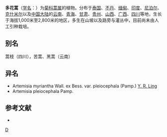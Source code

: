 {{Speciesbox
| taxon = Artemisia myriantha
| binomial_authority = Wall. ex Bess.
| subdivision_ranks =[[变种|变种]]
| subdivision =
* 多花蒿 ''A. m.'' var. ''myriantha''
* [[白毛多花蒿|白毛多花蒿]] ''A. m.'' var. ''pleiocephala''
}}

'''多花蒿'''（[[学名|学名]]：{{lang|la|''Artemisia myriantha''}}）为[[菊科|菊科]][[蒿属|蒿属]]的植物。分布于[[泰国|泰国]]、[[不丹|不丹]]、[[缅甸|缅甸]]、[[印度|印度]]、[[尼泊尔|尼泊尔]]、[[克什米尔|克什米尔]]以及[[中国大陆|中国大陆]]的[[云南|云南]]、[[青海|青海]]、[[甘肃|甘肃]]、[[贵州|贵州]]、[[山西|山西]]、[[广西|广西]]、[[四川|四川]]等地，生长于海拔1,000米至2,800米的地区，多生在山坡以及路旁与灌丛中，目前尚未由人工引种栽培。

== 别名 ==
蒿枝（四川），苦蒿、黑蒿（云南）

== 异名 ==
* Artemisia myriantha Wall. ex Bess. var. pleiocephala (Pamp.) [[凌元洁|Y. R. Ling]]
* Artemisia pleiocephala Pamp.

== 参考文献 ==
<div class="references-small">
* {{cite web| url =http://www.bioinfo.cn/db05/KmzwSpecies.php?action=view&id=4140| title =多花蒿（原变种）| work =《中国高等植物数据库全库》| publisher =中国科学院微生物研究所| author =昆明植物研究所| accessdate =2009-02-24| deadurl =yes| archiveurl =https://web.archive.org/web/20160305045735/http://www.bioinfo.cn/db05/KmzwSpecies.php?action=view&id=4140| archivedate =2016-03-05}}
</div>
{{Taxonbar|from=Q10933052}}

[[Category:蒿属|D]]